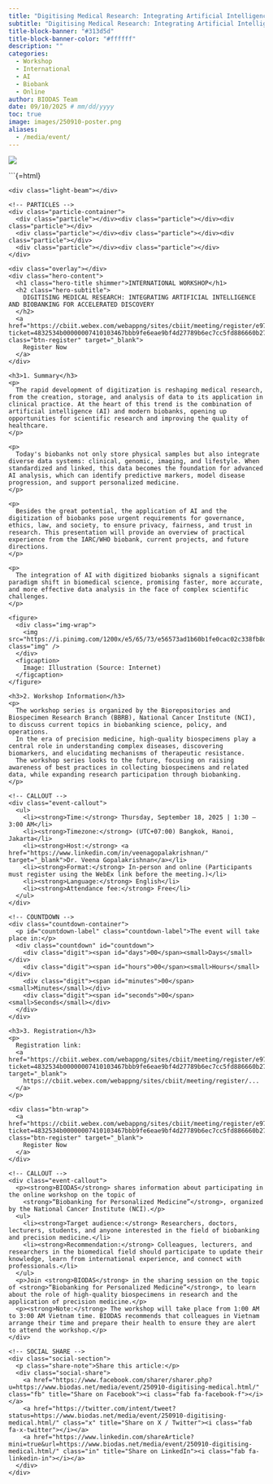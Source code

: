 ```yaml
---
title: "Digitising Medical Research: Integrating Artificial Intelligence and Biobanking for Accelerated Discovery"
subtitle: "Digitising Medical Research: Integrating Artificial Intelligence and Biobanking for Accelerated Discovery"
title-block-banner: "#313d5d"
title-block-banner-color: "#ffffff"
description: ""
categories:
  - Workshop
  - International
  - AI
  - Biobank
  - Online
author: BIODAS Team
date: 09/10/2025 # mm/dd/yyyy
toc: true
image: images/250910-poster.png
aliases: 
  - /media/event/
---
```


![](images/250910-poster.png){fig-align="center" class="img-cover"}



```{=html}
<!-- Attach CSS file -->
<link rel="stylesheet" href="section-event-template.css">

<!-- Font Awesome CDN (to display social media icons) -->
<link rel="stylesheet" href="https://cdnjs.cloudflare.com/ajax/libs/font-awesome/6.5.0/css/all.min.css">

<section class="section-event-template">
  <div class="event-hero">
    <div class="light-beam"></div>

    <!-- PARTICLES -->
    <div class="particle-container">
      <div class="particle"></div><div class="particle"></div><div class="particle"></div>
      <div class="particle"></div><div class="particle"></div><div class="particle"></div>
      <div class="particle"></div><div class="particle"></div>
    </div>

    <div class="overlay"></div>
    <div class="hero-content">
      <h1 class="hero-title shimmer">INTERNATIONAL WORKSHOP</h1>
      <h2 class="hero-subtitle">
        DIGITISING MEDICAL RESEARCH: INTEGRATING ARTIFICIAL INTELLIGENCE AND BIOBANKING FOR ACCELERATED DISCOVERY
      </h2>
      <a href="https://cbiit.webex.com/webappng/sites/cbiit/meeting/register/e9797166f4df411485ea03bc6050a985?ticket=4832534b00000007410103467bbb9fe6eae9bf4d27789b6ec7cc5fd886660b279888ccd469760374&timestamp=1759833481004&RGID=r9eca86620bdd4e16c1f14910c757478f&isAutoPopRegisterForm=false" class="btn-register" target="_blank">
        Register Now
      </a>
    </div>
  </div>

  <div class="event-body">
    <h3>1. Summary</h3>
    <p>
      The rapid development of digitization is reshaping medical research, from the creation, storage, and analysis of data to its application in clinical practice. At the heart of this trend is the combination of artificial intelligence (AI) and modern biobanks, opening up opportunities for scientific research and improving the quality of healthcare.
    </p>

    <p>
      Today's biobanks not only store physical samples but also integrate diverse data systems: clinical, genomic, imaging, and lifestyle. When standardized and linked, this data becomes the foundation for advanced AI analysis, which can identify predictive markers, model disease progression, and support personalized medicine.
    </p>

    <p>
      Besides the great potential, the application of AI and the digitization of biobanks pose urgent requirements for governance, ethics, law, and society, to ensure privacy, fairness, and trust in research. This presentation will provide an overview of practical experience from the IARC/WHO biobank, current projects, and future directions.
    </p>

    <p>
      The integration of AI with digitized biobanks signals a significant paradigm shift in biomedical science, promising faster, more accurate, and more effective data analysis in the face of complex scientific challenges.
    </p>

    <figure>
      <div class="img-wrap">
        <img src="https://i.pinimg.com/1200x/e5/65/73/e56573ad1b60b1fe0cac02c338fb8d88.jpg" class="img" />
      </div>
      <figcaption>
        Image: Illustration (Source: Internet)
      </figcaption>
    </figure>

    <h3>2. Workshop Information</h3>
    <p>
      The workshop series is organized by the Biorepositories and Biospecimen Research Branch (BBRB), National Cancer Institute (NCI), to discuss current topics in biobanking science, policy, and operations. 
      In the era of precision medicine, high-quality biospecimens play a central role in understanding complex diseases, discovering biomarkers, and elucidating mechanisms of therapeutic resistance. 
      The workshop series looks to the future, focusing on raising awareness of best practices in collecting biospecimens and related data, while expanding research participation through biobanking.
    </p>

    <!-- CALLOUT -->
    <div class="event-callout">
      <ul>
        <li><strong>Time:</strong> Thursday, September 18, 2025 | 1:30 – 3:00 AM</li>
        <li><strong>Timezone:</strong> (UTC+07:00) Bangkok, Hanoi, Jakarta</li>
        <li><strong>Host:</strong> <a href="https://www.linkedin.com/in/veenagopalakrishnan/" target="_blank">Dr. Veena Gopalakrishnan</a></li>
        <li><strong>Format:</strong> In-person and online (Participants must register using the WebEx link before the meeting.)</li>
        <li><strong>Language:</strong> English</li>
        <li><strong>Attendance fee:</strong> Free</li>
      </ul>
    </div>

    <!-- COUNTDOWN -->
    <div class="countdown-container">
      <p id="countdown-label" class="countdown-label">The event will take place in:</p>
      <div class="countdown" id="countdown">
        <div class="digit"><span id="days">00</span><small>Days</small></div>
        <div class="digit"><span id="hours">00</span><small>Hours</small></div>
        <div class="digit"><span id="minutes">00</span><small>Minutes</small></div>
        <div class="digit"><span id="seconds">00</span><small>Seconds</small></div>
      </div>
    </div>

    <h3>3. Registration</h3>
    <p>
      Registration link:
      <a href="https://cbiit.webex.com/webappng/sites/cbiit/meeting/register/e9797166f4df411485ea03bc6050a985?ticket=4832534b00000007410103467bbb9fe6eae9bf4d27789b6ec7cc5fd886660b279888ccd469760374&timestamp=1759833481004&RGID=r9eca86620bdd4e16c1f14910c757478f&isAutoPopRegisterForm=false" target="_blank">
        https://cbiit.webex.com/webappng/sites/cbiit/meeting/register/...
      </a>
    </p>

    <div class="btn-wrap">
      <a href="https://cbiit.webex.com/webappng/sites/cbiit/meeting/register/e9797166f4df411485ea03bc6050a985?ticket=4832534b00000007410103467bbb9fe6eae9bf4d27789b6ec7cc5fd886660b279888ccd469760374&timestamp=1759833481004&RGID=r9eca86620bdd4e16c1f14910c757478f&isAutoPopRegisterForm=false" class="btn-register" target="_blank">
        Register Now
      </a>
    </div>

    <!-- CALLOUT -->
    <div class="event-callout">
      <p><strong>BIODAS</strong> shares information about participating in the online workshop on the topic of 
        <strong>“Biobanking for Personalized Medicine”</strong>, organized by the National Cancer Institute (NCI).</p>
      <ul>
        <li><strong>Target audience:</strong> Researchers, doctors, lecturers, students, and anyone interested in the field of biobanking and precision medicine.</li>
        <li><strong>Recommendation:</strong> Colleagues, lecturers, and researchers in the biomedical field should participate to update their knowledge, learn from international experience, and connect with professionals.</li>
      </ul>
      <p>Join <strong>BIODAS</strong> in the sharing session on the topic of <strong>“Biobanking for Personalized Medicine”</strong>, to learn about the role of high-quality biospecimens in research and the application of precision medicine.</p>
      <p><strong>Note:</strong> The workshop will take place from 1:00 AM to 3:00 AM Vietnam time. BIODAS recommends that colleagues in Vietnam arrange their time and prepare their health to ensure they are alert to attend the workshop.</p>
    </div>

    <!-- SOCIAL SHARE -->
    <div class="social-section">
      <p class="share-note">Share this article:</p>
      <div class="social-share">
        <a href="https://www.facebook.com/sharer/sharer.php?u=https://www.biodas.net/media/event/250910-digitising-medical.html/" class="fb" title="Share on Facebook"><i class="fab fa-facebook-f"></i></a>
        <a href="https://twitter.com/intent/tweet?status=https://www.biodas.net/media/event/250910-digitising-medical.html/" class="x" title="Share on X / Twitter"><i class="fab fa-x-twitter"></i></a>
        <a href="https://www.linkedin.com/shareArticle?mini=true&url=https://www.biodas.net/media/event/250910-digitising-medical.html/" class="in" title="Share on LinkedIn"><i class="fab fa-linkedin-in"></i></a>
      </div>
    </div>
  </div>
</section>

<!-- Attach JS file -->
<script>
  const targetDate = new Date("Sep 18, 2025 01:30:00").getTime();
</script>

<script src="section-event-template.js"></script>

